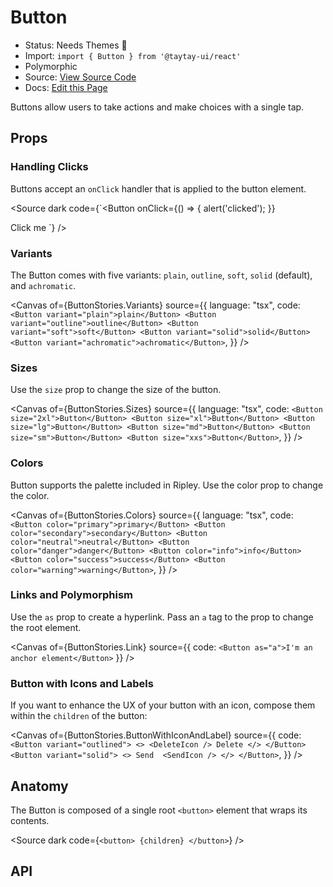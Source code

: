 

<Meta of={ButtonStories} />

# Button

- Status: Needs Themes 🚧
- Import: `import { Button } from '@taytay-ui/react'`
- Polymorphic
- Source: [View Source Code](https://github.com/taylorfsteele/taytay-ui/blob/main/packages/react/src/Button/Button.tsx)
- Docs: [Edit this Page](https://github.com/taylorfsteele/taytay-ui/blob/main/packages/react/src/Button/Button.mdx)

Buttons allow users to take actions and make choices with a single tap.

<Canvas of={ButtonStories.ButtonStory} />

## Props

### Handling Clicks

Buttons accept an `onClick` handler that is applied to the button element.

<Source
  dark
  code={`<Button
  onClick={() => {
    alert('clicked');
  }}
>
  Click me
</Button>`}
/>

### Variants

The Button comes with five variants: `plain`, `outline`, `soft`, `solid` (default), and `achromatic`.

<Canvas
  of={ButtonStories.Variants}
  source={{
    language: "tsx",
    code: `
<Button variant="plain">plain</Button>
<Button variant="outline">outline</Button>
<Button variant="soft">soft</Button>
<Button variant="solid">solid</Button>
<Button variant="achromatic">achromatic</Button>
`,
  }}
/>

### Sizes

Use the `size` prop to change the size of the button.

<Canvas
  of={ButtonStories.Sizes}
  source={{
    language: "tsx",
    code: `<Button size="2xl">Button</Button>
<Button size="xl">Button</Button>
<Button size="lg">Button</Button>
<Button size="md">Button</Button>
<Button size="sm">Button</Button>
<Button size="xxs">Button</Button>`,
  }}
/>

### Colors

Button supports the palette included in Ripley. Use the color prop to change the color.

<Canvas
  of={ButtonStories.Colors}
  source={{
    language: "tsx",
    code: `<Button color="primary">primary</Button>
<Button color="secondary">secondary</Button>
<Button color="neutral">neutral</Button>
<Button color="danger">danger</Button>
<Button color="info">info</Button>
<Button color="success">success</Button>
<Button color="warning">warning</Button>`,
  }}
/>

### Links and Polymorphism

Use the `as` prop to create a hyperlink. Pass an `a` tag to the prop to change the root element.

<Canvas of={ButtonStories.Link} source={{ code: `<Button as="a">I'm an anchor element</Button>` }} />

### Button with Icons and Labels

If you want to enhance the UX of your button with an icon, compose them within the `children` of the button:

<Canvas
  of={ButtonStories.ButtonWithIconAndLabel}
  source={{
    code: `<Button variant="outlined">
  <>
    <DeleteIcon />
    Delete
  </>
</Button>
<Button variant="solid">
  <>
    Send 
    <SendIcon />
  </>
</Button>`,
  }}
/>

## Anatomy

The Button is composed of a single root `<button>` element that wraps its contents.

<Source
  dark
  code={`<button>
  {children}
</button>`}
/>

## API

<ArgTypes of={ButtonStories} sort="alpha" />
